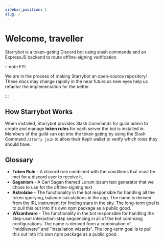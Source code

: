 ```yaml
---
sidebar_position: 1
slug: /
---
```


# Welcome, traveller

Starrybot is a token-gating Discord bot using slash commands and an ExpressJS backend to route offline-signing verification.

:::note FYI

We are in the process of making Starrybot an open-source repository! These docs may change rapidly in the near future as new eyes help us refactor the implementation for the better.

:::

## How Starrybot Works

When installed, Starrybot provides Slash Commands for guild admin to create and manage **token rules** for each server the bot is installed in. Members of the guild can opt into the token gating by using the Slash Command `/starry join` to allow their Keplr wallet to verify which roles they should have.

## Glossary

* **Token Rule** - A discord role combined with the conditions that must be met for a discord user to receive it.
* **Saganism** - A Carl Sagan themed Lorum Ipsum text generator that we chose to use for the offline-signing text
* **Astrolabe** - The functionality in the bot responsible for handling all the token querying, balance calculations in the app. The name is derived from the IRL instrument for finding stars in the sky. The long-term goal is to pull this out into it's own npm package as a public good.
* **Wizardware** - The functionality in the bot responsible for handling the step-user interaction-step sequencing in all of the bot commang configurations. The name is derived from a combination of "middleware" and "installation wizards". The long-term goal is to pull this out into it's own npm package as a public good.

